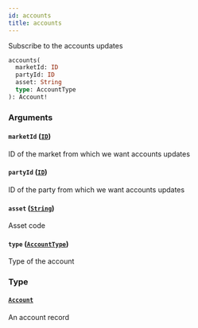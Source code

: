 ```yaml
---
id: accounts
title: accounts
---
```



Subscribe to the accounts updates

```graphql
accounts(
  marketId: ID
  partyId: ID
  asset: String
  type: AccountType
): Account!
```


### Arguments

#### `marketId` ([`ID`](/docs/mainnet/graphql/scalars/id))

ID of the market from which we want accounts updates


#### `partyId` ([`ID`](/docs/mainnet/graphql/scalars/id))

ID of the party from which we want accounts updates


#### `asset` ([`String`](/docs/mainnet/graphql/scalars/string))

Asset code


#### `type` ([`AccountType`](/docs/mainnet/graphql/enums/account-type))

Type of the account


### Type

#### [`Account`](/docs/mainnet/graphql/objects/account) 

An account record





